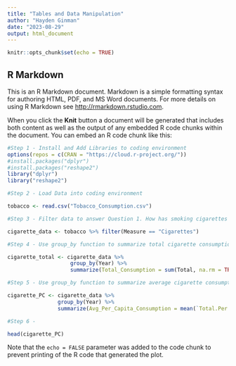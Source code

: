 ```yaml
---
title: "Tables and Data Manipulation"
author: "Hayden Ginman"
date: "2023-08-29"
output: html_document
---
```


```r
knitr::opts_chunk$set(echo = TRUE)
```

## R Markdown

This is an R Markdown document. Markdown is a simple formatting syntax for authoring HTML, PDF, and MS Word documents. For more details on using R Markdown see <http://rmarkdown.rstudio.com>.

When you click the **Knit** button a document will be generated that includes both content as well as the output of any embedded R code chunks within the document. You can embed an R code chunk like this:

```r

#Step 1 - Install and Add Libraries to coding environment
options(repos = c(CRAN = "https://cloud.r-project.org/"))
#install.packages("dplyr")
#install.packages("reshape2")
library("dplyr")
library("reshape2")

#Step 2 - Load Data into coding environment

tobacco <- read.csv("Tobacco_Consumption.csv")

#Step 3 - Filter data to answer Question 1. How has smoking cigarettes changed over time?

cigarette_data <- tobacco %>% filter(Measure == "Cigarettes")

#Step 4 - Use group_by function to summarize total cigarette consumption by year

cigarette_total <- cigarette_data %>%
                    group_by(Year) %>%
                    summarize(Total_Consumption = sum(Total, na.rm = TRUE))

#Step 5 - Use group_by function to summarize average cigarette consumption per capita

cigarette_PC <- cigarette_data %>%
                group_by(Year) %>%
                summarize(Avg_Per_Capita_Consumption = mean(`Total.Per.Capita`, na.rm = TRUE))

#Step 6 - 

head(cigarette_PC)
```

Note that the `echo = FALSE` parameter was added to the code chunk to prevent printing of the R code that generated the plot.
